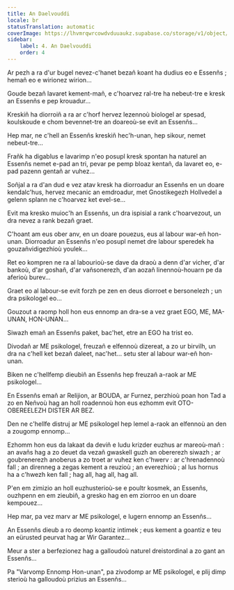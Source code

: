 ```yaml
---
title: An Daelvouddi
locale: br
statusTranslation: automatic
coverImage: https://lhvmrqwrcowdvduuaukz.supabase.co/storage/v1/object/public/strapi-uploads/small_cover-tratado-de-psicologia-revolucionaria.webp-5e15e1cec4e0ebebcde5d7fc7565d8fd.webp
sidebar:
    label: 4. An Daelvouddi
    order: 4
---
```

Ar pezh a ra d'ur bugel nevez-c'hanet bezañ koant ha dudius eo e Essenñs ; hemañ eo e wirionez wirion...

Goude bezañ lavaret kement-mañ, e c'hoarvez ral-tre ha nebeut-tre e kresk an Essenñs e pep krouadur...

Kreskiñ ha diorroiñ a ra ar c'horf hervez lezennoù biologel ar spesad, koulskoude e chom bevennet-tre an doareoù-se evit an Essenñs...

Hep mar, ne c'hell an Essenñs kreskiñ hec'h-unan, hep sikour, nemet nebeut-tre...

Frañk ha digablus e lavarimp n'eo posupl kresk spontan ha naturel an Essenñs nemet e-pad an tri, pevar pe pemp bloaz kentañ, da lavaret eo, e-pad pazenn gentañ ar vuhez...

Soñjal a ra d'an dud e vez atav kresk ha diorroadur an Essenñs en un doare kendalc'hus, hervez mecanic an emdroadur, met Gnostikegezh Hollvedel a gelenn splann ne c'hoarvez ket evel-se...

Evit ma kresko muioc'h an Essenñs, un dra ispisial a rank c'hoarvezout, un dra nevez a rank bezañ graet.

C'hoant am eus ober anv, en un doare pouezus, eus al labour war-eñ hon-unan. Diorroadur an Essenñs n'eo posupl nemet dre labour speredek ha gouzañvidigezhioù youlek...

Ret eo kompren ne ra al labourioù-se dave da draoù a denn d'ar vicher, d'ar bankoù, d'ar goshañ, d'ar vañsonerezh, d'an aozañ linennoù-houarn pe da aferioù burev...

Graet eo al labour-se evit forzh pe zen en deus diorroet e bersonelezh ; un dra psikologel eo...

Gouzout a raomp holl hon eus ennomp an dra-se a vez graet EGO, ME, MA-UNAN, HON-UNAN...

Siwazh emañ an Essenñs paket, bac'het, etre an EGO ha trist eo.

Divodañ ar ME psikologel, freuzañ e elfennoù dizereat, a zo ur birvilh, un dra na c'hell ket bezañ daleet, nac'het... setu ster al labour war-eñ hon-unan.

Biken ne c'hellfemp dieubiñ an Essenñs hep freuzañ a-raok ar ME psikologel...

En Essenñs emañ ar Relijion, ar BOUDA, ar Furnez, perzhioù poan hon Tad a zo en Neñvoù hag an holl roadennoù hon eus ezhomm evit OTO-OBEREELEZH DISTER AR BEZ.

Den ne c'hellfe distruj ar ME psikologel hep lemel a-raok an elfennoù an den a zougomp ennomp...

Ezhomm hon eus da lakaat da deviñ e ludu krizder euzhus ar mareoù-mañ : an avañs hag a zo deuet da vezañ gwaskell guzh an obererezh siwazh ; ar goubrenerezh anoberus a zo troet ar vuhez ken c'hwerv : ar c'hrenadennoù fall ; an direnneg a zegas kement a reuzioù ; an everezhioù ; al lus hornus ha a c'hwezh ken fall ; hag all, hag all, hag all.

P'en em zimizio an holl euzhusterioù-se e poultr kosmek, an Essenñs, ouzhpenn en em zieubiñ, a gresko hag en em ziorroo en un doare kempouez...

Hep mar, pa vez marv ar ME psikologel, e lugern ennomp an Essenñs...

An Essenñs dieub a ro deomp koantiz intimek ; eus kement a goantiz e teu an eürusted peurvat hag ar Wir Garantez...

Meur a ster a berfezionez hag a galloudoù naturel dreistordinal a zo gant an Essenñs...

Pa "Varvomp Ennomp Hon-unan", pa zivodomp ar ME psikologel, e plij dimp sterioù ha galloudoù prizius an Essenñs...

